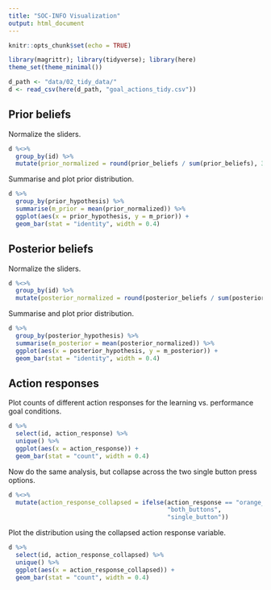 ```yaml
---
title: "SOC-INFO Visualization"
output: html_document
---
```


```r
knitr::opts_chunk$set(echo = TRUE)
```

```r
library(magrittr); library(tidyverse); library(here) 
theme_set(theme_minimal())
```

```r
d_path <- "data/02_tidy_data/"
d <- read_csv(here(d_path, "goal_actions_tidy.csv"))
```

## Prior beliefs

Normalize the sliders.

```r
d %<>% 
  group_by(id) %>% 
  mutate(prior_normalized = round(prior_beliefs / sum(prior_beliefs), 3)) 
```

Summarise and plot prior distribution.

```r
d %>% 
  group_by(prior_hypothesis) %>% 
  summarise(m_prior = mean(prior_normalized)) %>% 
  ggplot(aes(x = prior_hypothesis, y = m_prior)) +
  geom_bar(stat = "identity", width = 0.4)
```

## Posterior beliefs

Normalize the sliders.

```r
d %<>% 
  group_by(id) %>% 
  mutate(posterior_normalized = round(posterior_beliefs / sum(posterior_beliefs), 3))
```

Summarise and plot prior distribution.

```r
d %>% 
  group_by(posterior_hypothesis) %>% 
  summarise(m_posterior = mean(posterior_normalized)) %>% 
  ggplot(aes(x = posterior_hypothesis, y = m_posterior)) +
  geom_bar(stat = "identity", width = 0.4)
```

## Action responses 

Plot counts of different action responses for the learning vs. performance goal conditions.

```r
d %>% 
  select(id, action_response) %>% 
  unique() %>% 
  ggplot(aes(x = action_response)) +
  geom_bar(stat = "count", width = 0.4)
```

Now do the same analysis, but collapse across the two single button press options. 

```r
d %<>% 
  mutate(action_response_collapsed = ifelse(action_response == "orange_and_purple", 
                                            "both_buttons", 
                                            "single_button"))
```

Plot the distribution using the collapsed action response variable.

```r
d %>% 
  select(id, action_response_collapsed) %>% 
  unique() %>% 
  ggplot(aes(x = action_response_collapsed)) +
  geom_bar(stat = "count", width = 0.4)
```
